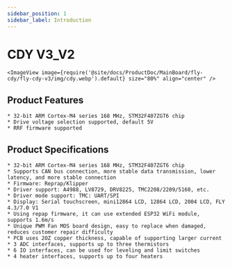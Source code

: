 ```yaml
---
sidebar_position: 1
sidebar_label: Introduction
---
```




# CDY V3_V2

    <ImageView image={require('@site/docs/ProductDoc/MainBoard/fly-cdy/fly-cdy-v3/img/cdy.webp').default} size="80%" align="center" />

## Product Features

    * 32-bit ARM Cortex-M4 series 168 MHz, STM32F407ZGT6 chip
    * Drive voltage selection supported, default 5V
    * RRF firmware supported

## Product Specifications

    * 32-bit ARM Cortex-M4 series 168 MHz, STM32F407ZGT6 chip
    * Supports CAN bus connection, more stable data transmission, lower latency, and more stable connection
    * Firmware: Reprap/Klipper
    * Driver support: A4988, LV8729, DRV8225, TMC2208/2209/5160, etc.
    * Driver mode support: TMC: UART/SPI
    * Display: Serial touchscreen, mini12864 LCD, 12864 LCD, 2004 LCD, FLY 4.3/7.0 V1
    * Using repap firmware, it can use extended ESP32 WiFi module, supports 1.6m/s
    * Unique PWM Fan MOS board design, easy to replace when damaged, reduces customer repair difficulty
    * PCB uses 2OZ copper thickness, capable of supporting larger current
    * 3 ADC interfaces, supports up to three thermistors
    * 6 IO interfaces, can be used for leveling and limit switches
    * 4 heater interfaces, supports up to four heaters
